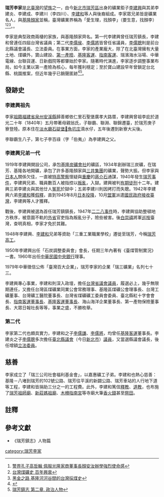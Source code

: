 '''瑞芳李家'''是[[北臺灣|北臺灣]]的[[望族|望族]]之一，由今[[新北市|新北市]][[瑞芳區|瑞芳區]]出身的礦業鉅子[[李建興|李建興]]與其弟李建炎、李建成、李建川（李四川）、[[李建和|李建和]]等人與後裔組成。李家眾兄弟皆是礦業名人，與[[基隆顏家|基隆顏家]]並稱，臺灣礦業界稱為「愛生理，找顏李」（要生意，找顏李）<ref>[https://www.peopo.org/news/449385 警界孔子高哲翰 佩服光隆家商董事長顏安汝辦學強烈使命感]</ref><ref>[https://cnaphoto.culture.tw/home/zh-tw/MineStory 台灣煤礦史 百年興衰]</ref><ref>[https://www.xinmedia.com/article/184675 黑金之路 基隆河河谷間的台灣採煤史]</ref>。。

李家是典型政商兩棲的家族，與基隆顏家齊名。第一代李建興曾任瑞芳鎮長，李建和曾連任四屆台灣省議員；第二代[[李儒侯|李儒侯]]、[[李儒將|李儒將]]皆曾任省議員，[[李儒聰|李儒聰]]則是前台北縣議會議長、立法委員。在事業方面，李家的產業龐大，除了在北臺灣擁有大量土地、煤礦外，寶山建設、[[第一產物保險|第一產險]]、[[基隆客運|基隆客運]]、[[指南客運|指南客運]]、瑞濱海水浴場、中華電線、台聯貨運、日新戲院等都肇始於李家。隨著時代演進，李家逐步調整事業布局，如今主業以第一產險為核心，每年獲利穩定；至於寶山建設早年曾鎖定台北縣、桃園推案，但近年幾乎已銷聲匿跡<ref>{{Cite web |url=https://www.businesstoday.com.tw/article/category/80392/post/201707060026/%E7%A4%A6%E7%81%BD%E5%8D%80%E8%93%8B%E5%B1%8B%20%20%E8%B6%99%E8%97%A4%E9%9B%84%E6%98%AF%E6%80%8E%E9%BA%BC%E9%97%96%E9%81%8E%E7%92%B0%E8%A9%95%EF%BC%9F |title=礦災區蓋屋 趙藤雄是怎麼闖過環評？ |access-date=2020-07-25 |archive-date=2021-01-23 |archive-url=https://web.archive.org/web/20210123210528/https://www.businesstoday.com.tw/article/category/80392/post/201707060026/%E7%A4%A6%E7%81%BD%E5%8D%80%E8%93%8B%E5%B1%8B%20%20%E8%B6%99%E8%97%A4%E9%9B%84%E6%98%AF%E6%80%8E%E9%BA%BC%E9%97%96%E9%81%8E%E7%92%B0%E8%A9%95%EF%BC%9F |dead-url=no }}</ref><ref>[https://www.ruifang.ntpc.gov.tw/uploaddowndoc?file=govdata/202012301422020.pdf&filedisplay=%E4%BA%BA%E7%89%A9%E7%AF%87.pdf&flag=doc 瑞芳鎮志 第二章. 政治人物]</ref>。

==發跡史==
=== 李建興祖先 ===
李家[[祖籍|祖籍]][[福建省|福建省]][[泉州|泉州]][[安溪縣|安溪縣]]歸善鄉依仁里石聖堡廣孝大路厝，李建興曾祖李庇於道光二十年（1840年）五月帶著母親翁氏，子聯霸、聯淵、聯錦遷臺，於瑞芳庚子寮登陸{{r|唐}}。原本住在[[淡水廳|淡水廳]][[石碇堡|石碇堡]][[𫙮魚坑庄|𫙮魚坑庄]]滴水仔，五年後遷到新寮大尖後{{r|唐}}。

李聯霸生八子，第七子李百祿（字「伯夷」）為李建興之父{{r|唐}}。

=== 李建興兄弟一代 ===
1919年李建興開設公司，承包[[基隆炭礦會社|基隆炭礦會社]]的礦區，1934年創辦瑞三炭礦，在瑞芳、基隆各地開礦，承包了許多基隆顏家與[[三井集團|三井集團]]的礦業，聲勢大振。但李家與[[日本人|日本人]]關係欠佳，一直被[[特高警察|特高警察]]懷疑與[[重慶|重慶]]的[[蔣介石|蔣介石]]通謀，1940年發生[[瑞芳事件|瑞芳事件]]，李建興兄弟、職員數百人被指控以[[叛亂|叛亂]]，入獄。建興被判[[有期徒刑|有期徒刑]]十二年。建興三弟李建炎與其他廿人[[冤死|冤死]]於獄中；五弟李建川則因拷打而失聰。1942年李建興六弟[[李建和|李建和]]獲[[假釋|假釋]]，直到1945年8月[[日本投降|日本投降]]，10月[[盟軍|盟軍]]派遣[[國民政府接收臺灣|國民政府接收臺灣]]，李建興等人才獲釋。

戰後，李建興被選為首任瑞芳鎮鎮長，1947年[[二二八事件|二二八事件]]時，李建興協助整頓地方秩序，被意圖不軌的[[外省|外省]]官吏指為叛亂分子，險些被害。後[[白崇禧|白崇禧]]將軍[[巡按|巡按]]臺灣，查明真相，李家才免於其難。

1948年李建興、[[李建和|李建和]]兄弟等資助「三重工業職業學校」遷徙至瑞芳，今稱[[瑞芳高工|瑞芳高工]]。

1950年李建興出任「石炭調整委員會」會長，任期三年內著有《臺煤管制實況》一書。1960年出任[[中華民國中央銀行|中華民國中央銀行]]理事。

1979年中華徵信公佈「臺灣百大企業」，瑞芳李家的企業「瑞三礦業」名列七十三。

李建興專心事業，李建和則深入政壇，擔任[[臺灣省議員列表|台灣省議會議員]]，履選必上，幾乎無限期連任，又擔任台灣區煤礦業同業公會常務理事、基隆區煤礦公會理事長、台灣工礦董事、台灣礦工醫院董事長、台灣省煤礦礦工委員會委員、臺北縣紅十字會會長、[[指南客運|指南客運董事長]]、[[基隆客運|基隆客運董事長]]、海山海洋企業董事長、第一產物保險董事長、大眾日報社長等等，事業之盛，不勝枚舉。

=== 第二代 ===
李家第二代也頗具實力，李建和之子[[李儒謙|李儒謙]]、[[李儒將|李儒將]]，均曾任[[基隆客運|基隆客運]]董事長。李建炎之子[[李儒聰|李儒聰]]多次擔任[[臺北縣議會|臺北縣議會]]（今日[[新北市|新北市]]）[[議員|議員]]，又當選縣議會議長，後任增額[[立法委員|立法委員]]。

==慈善==
李家成立了「瑞三公司社會福利基金會」，以嘉惠礦工子弟。李建和也熱心慈善：基隆－八堵到瑞芳的102號公路、瑞芳往平溪的新闢公路、瑞芳車站的人行地下道等工程，李建和皆捐助三分之一的工程費。此外，李建和篤信[[釋教|釋教]]、[[道教|道教]]，也布施了[[瑞芳祖師廟|瑞芳祖師廟]]、[[新莊媽祖廟|新莊媽祖廟]]、[[木柵指南宮|木柵指南宮]]等寺廟大筆[[香火錢|香火錢]]甚至[[祭田|祭田]]。

==註釋==
{{Reflist|32em|refs=
<ref name="唐">{{cite journal|author=唐羽 |title=〈北臺人物傳──附碑傳資料〉|journal=《臺北文獻（直字）》|issue=76 |date=1986-06-25  |pages=115-194}}</ref>
}}

==參考文獻==
{{refbegin}}
*《瑞芳鎮志》人物篇
{{refend}}

{{臺灣本土望族}}

[[category:瑞芳李家|category:瑞芳李家]]
